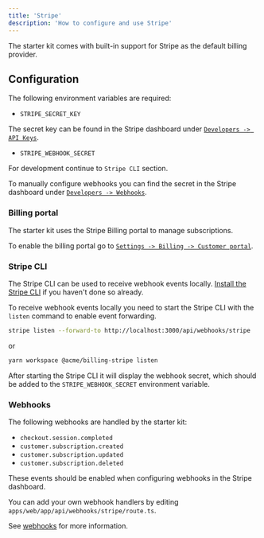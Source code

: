 ```yaml
---
title: 'Stripe'
description: 'How to configure and use Stripe'
---
```


The starter kit comes with built-in support for Stripe as the default billing provider.

## Configuration

The following environment variables are required:

- `STRIPE_SECRET_KEY`

The secret key can be found in the Stripe dashboard under [`Developers -> API Keys`](https://dashboard.stripe.com/apikeys).

- `STRIPE_WEBHOOK_SECRET`

For development continue to `Stripe CLI` section.

To manually configure webhooks you can find the secret in the Stripe dashboard under [`Developers -> Webhooks`](https://dashboard.stripe.com/webhooks).

### Billing portal

The starter kit uses the Stripe Billing portal to manage subscriptions.

To enable the billing portal go to [`Settings -> Billing -> Customer portal`](https://dashboard.stripe.com/settings/billing/portal).

### Stripe CLI

The Stripe CLI can be used to receive webhook events locally.
[Install the Stripe CLI](https://docs.stripe.com/stripe-cli) if you haven't done so already.

To receive webhook events locally you need to start the Stripe CLI with the `listen` command to enable event forwarding.

```bash
stripe listen --forward-to http://localhost:3000/api/webhooks/stripe
```

or

```bash
yarn workspace @acme/billing-stripe listen
```

After starting the Stripe CLI it will display the webhook secret, which should be added to the `STRIPE_WEBHOOK_SECRET` environment variable.

### Webhooks

The following webhooks are handled by the starter kit:

- `checkout.session.completed`
- `customer.subscription.created`
- `customer.subscription.updated`
- `customer.subscription.deleted`

These events should be enabled when configuring webhooks in the Stripe dashboard.

You can add your own webhook handlers by editing `apps/web/app/api/webhooks/stripe/route.ts`.

See [webhooks](/docs/tanstack-router-starter-kit/billing/webhooks) for more information.
